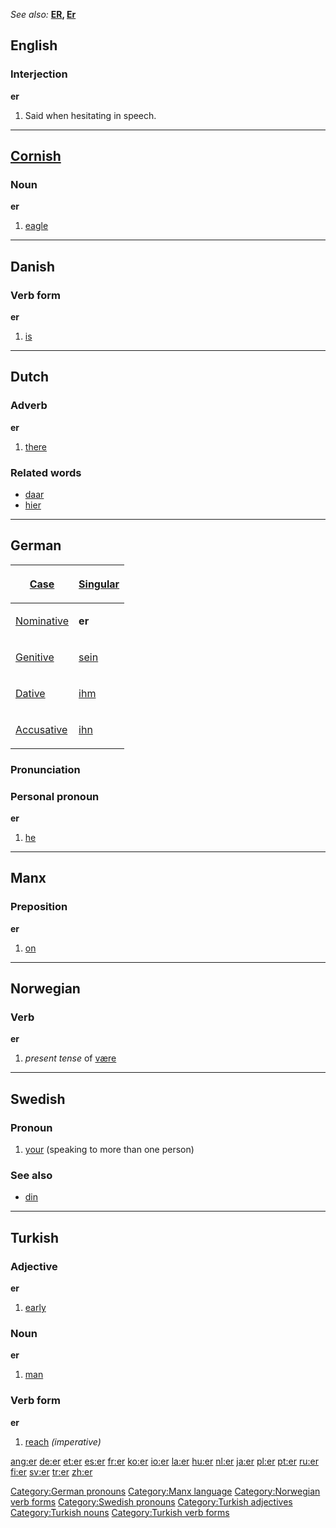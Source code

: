 ''See also:'' '''[[ER]], [[Er]]'''
==English==

{{rank|known|thee|hope|317|er|children|English|sure}}

===Interjection===
'''er'''

#Said when hesitating in speech.


----

==[[Cornish]]==
===Noun===
'''er'''
#[[eagle]]


----

==Danish==

===Verb form===
'''er'''

# [[is]]


----

==Dutch==
===Adverb===
'''er'''

#[[there]]

===Related words===
*[[daar]]
*[[hier]]


----
==German==
{| align="right" border="1" 
! [[Case]] !! [[Singular]]
|-
| [[Nominative]] || '''er'''
|-
| [[Genitive]]  || [[sein]]
|-
| [[Dative]]    || [[ihm]]
|-
| [[Accusative]] || [[ihn]]
|}

===Pronunciation===
{{IPA|[eːɐ&#815;]}}

===Personal pronoun===
'''er'''

#[[he]]

[[Category:German pronouns]]


----
==Manx==
===Preposition===
'''er'''
#[[on]]

[[Category:Manx language]]


----

==Norwegian==
===Verb===
[[Category:Norwegian verb forms]]
'''er'''
#''present tense'' of [[være]]


----

==Swedish==
===Pronoun===
#[[your]] (speaking to more than one person)
===See also===
*[[din#Swedish|din]]

[[Category:Swedish pronouns]]


----

==Turkish==
===Adjective===
'''er'''

# [[early]]

===Noun===
'''er'''

# [[man]]

===Verb form===
'''er'''

# [[reach]] ''(imperative)''

[[Category:Turkish adjectives]]
[[Category:Turkish nouns]]
[[Category:Turkish verb forms]]

[[ang:er]]
[[de:er]]
[[et:er]]
[[es:er]]
[[fr:er]]
[[ko:er]]
[[io:er]]
[[la:er]]
[[hu:er]]
[[nl:er]]
[[ja:er]]
[[pl:er]]
[[pt:er]]
[[ru:er]]
[[fi:er]]
[[sv:er]]
[[tr:er]]
[[zh:er]]